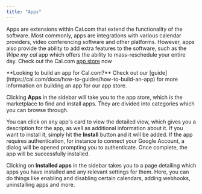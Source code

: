 ```yaml
---
title: "Apps"
---
```


Apps are extensions within Cal.com that extend the functionality of the software. Most commonly, apps are integrations with various calendar providers, video conferencing software and other platforms. However, apps also provide the ability to add extra features to the software, such as the _Wipe my cal_ app which offers the ability to mass-reschedule your entire day. Check out the Cal.com [app store](https://cal.com/apps) now

<Note>
**Looking to build an app for Cal.com?** Check out our [guide](https://cal.com/docs/how-to-guides/how-to-build-an-app) for more information on building an app for our app store.
</Note>

Clicking **Apps** in the sidebar will take you to the app store, which is the marketplace to find and install apps. They are divided into categories which you can browse through.

You can click on any app's card to view the detailed view, which gives you a description for the app, as well as additional information about it. If you want to install it, simply hit the **Install** button and it will be added. If the app requires authentication, for instance to connect your Google Account, a dialog will be opened prompting you to authenticate. Once complete, the app will be successfully installed.

Clicking on **Installed apps** in the sidebar takes you to a page detailing which apps you have installed and any relevant settings for them. Here, you can do things like enabling and disabling certain calendars, adding webhooks, uninstalling apps and more.